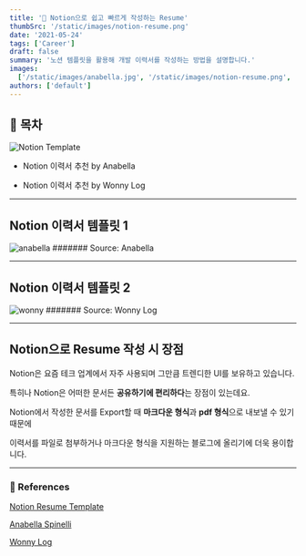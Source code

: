 ```yaml
---
title: '👔 Notion으로 쉽고 빠르게 작성하는 Resume'
thumbSrc: '/static/images/notion-resume.png'
date: '2021-05-24'
tags: ['Career']
draft: false
summary: '노션 템플릿을 활용해 개발 이력서를 작성하는 방법을 설명합니다.'
images:
  ['/static/images/anabella.jpg', '/static/images/notion-resume.png', '/static/images/wonny.png']
authors: ['default']
---
```


## 📌 목차

![Notion Template](/static/images/notion-resume.png)

- Notion 이력서 추천 by Anabella

- Notion 이력서 추천 by Wonny Log

---

## Notion 이력서 템플릿 1

![anabella](/static/images/anabella.jpg)
####### Source: Anabella

---

## Notion 이력서 템플릿 2

![wonny](/static/images/wonny.png)
####### Source: Wonny Log

---

## Notion으로 Resume 작성 시 장점

Notion은 요즘 테크 업계에서 자주 사용되며 그만큼 트렌디한 UI를 보유하고 있습니다.

특히나 Notion은 어떠한 문서든 **공유하기에 편리하다**는 장점이 있는데요.

Notion에서 작성한 문서를 Export할 때 **마크다운 형식**과 **pdf 형식**으로 내보낼 수 있기때문에

이력서를 파일로 첨부하거나 마크다운 형식을 지원하는 블로그에 올리기에 더욱 용이합니다.

---

### 🔗 References

[Notion Resume Template](https://www.notion.so/Resume-17aab65a771f4f85bb2bb9b12994ec28)

[Anabella Spinelli](https://www.notion.so/Anabella-Spinelli-a42a2aaf9a434729b442165ff531d2d8)

[Wonny Log](https://wonny.space/writing/work/engineer-resume)
